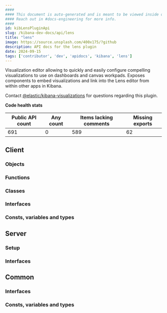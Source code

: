```yaml
---
####
#### This document is auto-generated and is meant to be viewed inside our experimental, new docs system.
#### Reach out in #docs-engineering for more info.
####
id: kibLensPluginApi
slug: /kibana-dev-docs/api/lens
title: "lens"
image: https://source.unsplash.com/400x175/?github
description: API docs for the lens plugin
date: 2024-09-15
tags: ['contributor', 'dev', 'apidocs', 'kibana', 'lens']
---
```


Visualization editor allowing to quickly and easily configure compelling visualizations to use on dashboards and canvas workpads. Exposes components to embed visualizations and link into the Lens editor from within other apps in Kibana.

Contact [@elastic/kibana-visualizations](https://github.com/orgs/elastic/teams/kibana-visualizations) for questions regarding this plugin.

**Code health stats**

| Public API count  | Any count | Items lacking comments | Missing exports |
|-------------------|-----------|------------------------|-----------------|
| 691 | 0 | 589 | 62 |

## Client

### Objects
<DocDefinitionList data={lensObj.client.objects}/>

### Functions
<DocDefinitionList data={lensObj.client.functions}/>

### Classes
<DocDefinitionList data={lensObj.client.classes}/>

### Interfaces
<DocDefinitionList data={lensObj.client.interfaces}/>

### Consts, variables and types
<DocDefinitionList data={lensObj.client.misc}/>

## Server

### Setup
<DocDefinitionList data={[lensObj.server.setup]}/>

### Interfaces
<DocDefinitionList data={lensObj.server.interfaces}/>

## Common

### Interfaces
<DocDefinitionList data={lensObj.common.interfaces}/>

### Consts, variables and types
<DocDefinitionList data={lensObj.common.misc}/>

